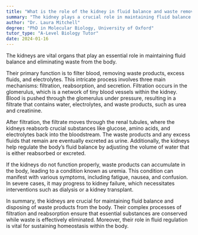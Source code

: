 ```yaml
---
title: "What is the role of the kidney in fluid balance and waste removal?"
summary: "The kidney plays a crucial role in maintaining fluid balance and removing waste from the body."
author: "Dr. Laura Mitchell"
degree: "PhD in Molecular Biology, University of Oxford"
tutor_type: "A-Level Biology Tutor"
date: 2024-01-16
---
```


The kidneys are vital organs that play an essential role in maintaining fluid balance and eliminating waste from the body.

Their primary function is to filter blood, removing waste products, excess fluids, and electrolytes. This intricate process involves three main mechanisms: filtration, reabsorption, and secretion. Filtration occurs in the glomerulus, which is a network of tiny blood vessels within the kidney. Blood is pushed through the glomerulus under pressure, resulting in a filtrate that contains water, electrolytes, and waste products, such as urea and creatinine.

After filtration, the filtrate moves through the renal tubules, where the kidneys reabsorb crucial substances like glucose, amino acids, and electrolytes back into the bloodstream. The waste products and any excess fluids that remain are eventually excreted as urine. Additionally, the kidneys help regulate the body’s fluid balance by adjusting the volume of water that is either reabsorbed or excreted.

If the kidneys do not function properly, waste products can accumulate in the body, leading to a condition known as uremia. This condition can manifest with various symptoms, including fatigue, nausea, and confusion. In severe cases, it may progress to kidney failure, which necessitates interventions such as dialysis or a kidney transplant.

In summary, the kidneys are crucial for maintaining fluid balance and disposing of waste products from the body. Their complex processes of filtration and reabsorption ensure that essential substances are conserved while waste is effectively eliminated. Moreover, their role in fluid regulation is vital for sustaining homeostasis within the body.
    